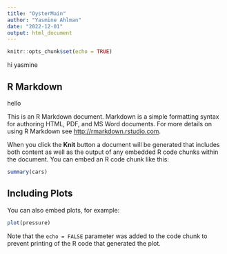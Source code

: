```yaml
---
title: "OysterMain"
author: "Yasmine Ahlman"
date: "2022-12-01"
output: html_document
---
```


```r
knitr::opts_chunk$set(echo = TRUE)

```

hi yasmine


## R Markdown

hello

This is an R Markdown document. Markdown is a simple formatting syntax for authoring HTML, PDF, and MS Word documents. For more details on using R Markdown see <http://rmarkdown.rstudio.com>.

When you click the **Knit** button a document will be generated that includes both content as well as the output of any embedded R code chunks within the document. You can embed an R code chunk like this:

```r
summary(cars)
```

## Including Plots

You can also embed plots, for example:

```r
plot(pressure)
```

Note that the `echo = FALSE` parameter was added to the code chunk to prevent printing of the R code that generated the plot.
